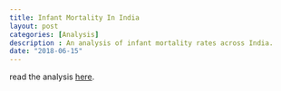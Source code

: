 ```yaml
---
title: Infant Mortality In India
layout: post
categories: [Analysis]
description : An analysis of infant mortality rates across India.
date: "2018-06-15"
---
```


read the analysis [here](https://arjunsriva.com/infantmortality).
